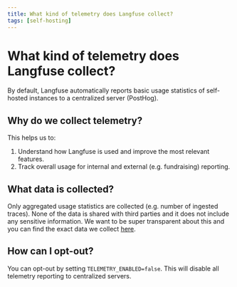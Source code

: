 ```yaml
---
title: What kind of telemetry does Langfuse collect?
tags: [self-hosting]
---
```


# What kind of telemetry does Langfuse collect?

By default, Langfuse automatically reports basic usage statistics of self-hosted instances to a centralized server (PostHog).

## Why do we collect telemetry?

This helps us to:

1. Understand how Langfuse is used and improve the most relevant features.
2. Track overall usage for internal and external (e.g. fundraising) reporting.

## What data is collected?

Only aggregated usage statistics are collected (e.g. number of ingested traces). None of the data is shared with third parties and it does not include any sensitive information. We want to be super transparent about this and you can find the exact data we collect [here](https://github.com/langfuse/langfuse/blob/main/web/src/features/telemetry/index.ts).

## How can I opt-out?

You can opt-out by setting `TELEMETRY_ENABLED=false`. This will disable all telemetry reporting to centralized servers.

